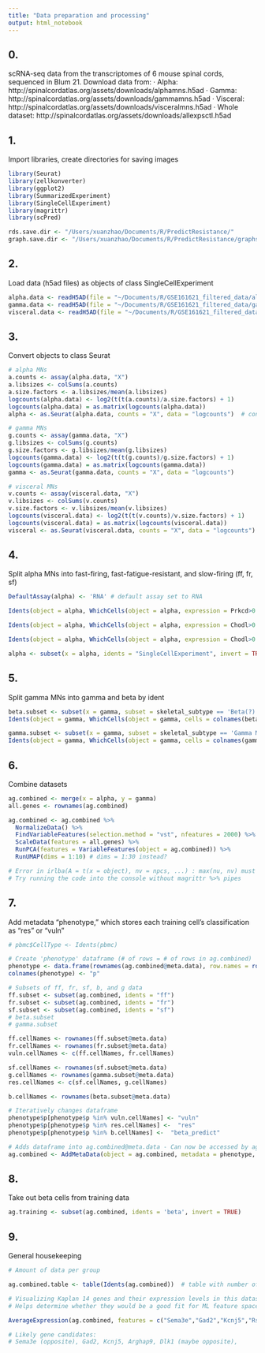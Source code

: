 ```yaml
---
title: "Data preparation and processing"
output: html_notebook
---
```


## 0.
scRNA-seq data from the transcriptomes of 6 mouse spinal cords, sequenced in Blum 21. Download data from:
· Alpha:            http://spinalcordatlas.org/assets/downloads/alphamns.h5ad
· Gamma:            http://spinalcordatlas.org/assets/downloads/gammamns.h5ad
· Visceral:         http://spinalcordatlas.org/assets/downloads/visceralmns.h5ad
· Whole dataset:    http://spinalcordatlas.org/assets/downloads/allexpsctl.h5ad

## 1. 
Import libraries, create directories for saving images

```r
library(Seurat)
library(zellkonverter)
library(ggplot2)
library(SummarizedExperiment)
library(SingleCellExperiment)
library(magrittr)
library(scPred)

rds.save.dir <- "/Users/xuanzhao/Documents/R/PredictResistance/"
graph.save.dir <- "/Users/xuanzhao/Documents/R/PredictResistance/graphs/"
```

## 2.
Load data (h5ad files) as objects of class SingleCellExperiment

```r
alpha.data <- readH5AD(file = "~/Documents/R/GSE161621_filtered_data/alphamns.h5ad")
gamma.data <- readH5AD(file = "~/Documents/R/GSE161621_filtered_data/gammamns.h5ad")
visceral.data <- readH5AD(file = "~/Documents/R/GSE161621_filtered_data/visceralmns.h5ad")
```

## 3.
Convert objects to class Seurat

```r
# alpha MNs
a.counts <- assay(alpha.data, "X")
a.libsizes <- colSums(a.counts)
a.size.factors <- a.libsizes/mean(a.libsizes)
logcounts(alpha.data) <- log2(t(t(a.counts)/a.size.factors) + 1)            # calculate + add log-transformed normalized expression values from the count matrix 
logcounts(alpha.data) = as.matrix(logcounts(alpha.data))                      # convert logcounts sparse matrix to matrix
alpha <- as.Seurat(alpha.data, counts = "X", data = "logcounts")  # convert to seurat object

# gamma MNs
g.counts <- assay(gamma.data, "X")
g.libsizes <- colSums(g.counts)
g.size.factors <- g.libsizes/mean(g.libsizes)
logcounts(gamma.data) <- log2(t(t(g.counts)/g.size.factors) + 1)
logcounts(gamma.data) = as.matrix(logcounts(gamma.data))
gamma <- as.Seurat(gamma.data, counts = "X", data = "logcounts")

# visceral MNs
v.counts <- assay(visceral.data, "X")
v.libsizes <- colSums(v.counts)
v.size.factors <- v.libsizes/mean(v.libsizes)
logcounts(visceral.data) <- log2(t(t(v.counts)/v.size.factors) + 1)
logcounts(visceral.data) = as.matrix(logcounts(visceral.data))
visceral <- as.Seurat(visceral.data, counts = "X", data = "logcounts")
```

## 4.
Split alpha MNs into fast-firing, fast-fatigue-resistant, and slow-firing (ff, fr, sf)

```r
DefaultAssay(alpha) <- 'RNA' # default assay set to RNA

Idents(object = alpha, WhichCells(object = alpha, expression = Prkcd>0 & Sv2a>0 & Chodl==0, slot = 'data')) <- "sf"

Idents(object = alpha, WhichCells(object = alpha, expression = Chodl>0 & Kcnq5>0 & Sv2a==0, slot = 'data')) <- "ff"

Idents(object = alpha, WhichCells(object = alpha, expression = Chodl>0 & Kcnq5==0 & Sv2a==0, slot = 'data')) <- "fr"

alpha <- subset(x = alpha, idents = "SingleCellExperiment", invert = TRUE) # removes ident SingleCellExperiment
```

## 5.
Split gamma MNs into gamma and beta by ident

```r
beta.subset <- subset(x = gamma, subset = skeletal_subtype == 'Beta(?) Motor Neurons')
Idents(object = gamma, WhichCells(object = gamma, cells = colnames(beta.subset))) <- 'beta'

gamma.subset <- subset(x = gamma, subset = skeletal_subtype == 'Gamma Motor Neurons')
Idents(object = gamma, WhichCells(object = gamma, cells = colnames(gamma.subset))) <- 'gamma'
```

## 6.
Combine datasets

```r
ag.combined <- merge(x = alpha, y = gamma)
all.genes <- rownames(ag.combined)

ag.combined <- ag.combined %>%
  NormalizeData() %>%
  FindVariableFeatures(selection.method = "vst", nfeatures = 2000) %>%
  ScaleData(features = all.genes) %>%
  RunPCA(features = VariableFeatures(object = ag.combined)) %>%
  RunUMAP(dims = 1:10) # dims = 1:30 instead?

# Error in irlba(A = t(x = object), nv = npcs, ...) : max(nu, nv) must be positive
# Try running the code into the console without magrittr %>% pipes
```

## 7.
Add metadata "phenotype," which stores each training cell's classification as "res" or "vuln"

```r
# pbmc$CellType <- Idents(pbmc)

# Create 'phenotype' dataframe (# of rows = # of rows in ag.combined)
phenotype <- data.frame(rownames(ag.combined@meta.data), row.names = rownames(ag.combined@meta.data))
colnames(phenotype) <- "p"

# Subsets of ff, fr, sf, b, and g data
ff.subset <- subset(ag.combined, idents = "ff")
fr.subset <- subset(ag.combined, idents = "fr")
sf.subset <- subset(ag.combined, idents = "sf")
# beta.subset
# gamma.subset

ff.cellNames <- rownames(ff.subset@meta.data)
fr.cellNames <- rownames(fr.subset@meta.data)
vuln.cellNames <- c(ff.cellNames, fr.cellNames)

sf.cellNames <- rownames(sf.subset@meta.data)
g.cellNames <- rownames(gamma.subset@meta.data)
res.cellNames <- c(sf.cellNames, g.cellNames)

b.cellNames <- rownames(beta.subset@meta.data)

# Iteratively changes dataframe
phenotype$p[phenotype$p %in% vuln.cellNames] <- "vuln"
phenotype$p[phenotype$p %in% res.cellNames] <-  "res"
phenotype$p[phenotype$p %in% b.cellNames] <-  "beta_predict"

# Adds dataframe into ag.combined@meta.data - Can now be accessed by ag.combined$phenotype
ag.combined <- AddMetaData(object = ag.combined, metadata = phenotype, col.name = "phenotype")
```

## 8.
Take out beta cells from training data

```r
ag.training <- subset(ag.combined, idents = 'beta', invert = TRUE)
```

## 9.
General housekeeping

```r
# Amount of data per group

ag.combined.table <- table(Idents(ag.combined))  # table with number of cells in each identity

# Visualizing Kaplan 14 genes and their expression levels in this dataset
# Helps determine whether they would be a good fit for ML feature space confinement

AverageExpression(ag.combined, features = c("Sema3e","Gad2","Kcnj5","Rsph9","Npr3","Vipr2","Ecrg4","Egln3","Mgam","Arhgap9","Dlk1","Mmp9","Il1f9","Trhr","Aldh1a2","Cited1","Hsd17b2","Nts"), slot = 'data')

# Likely gene candidates:
# Sema3e (opposite), Gad2, Kcnj5, Arghap9, Dlk1 (maybe opposite), 
```



